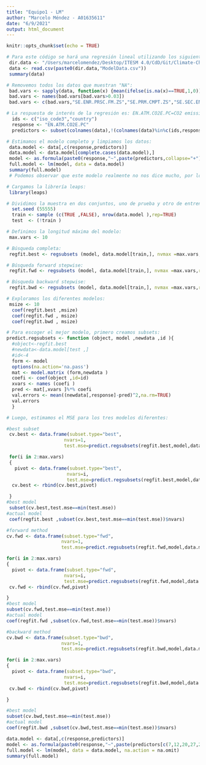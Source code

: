 ```yaml
---
title: "Equipo1 - LM"
author: "Marcelo Méndez - A01635611"
date: "6/9/2021"
output: html_document
---
```


```r
knitr::opts_chunk$set(echo = TRUE)
```

```r
# Para este código se hará una regresión lineal utilizando los siguientes datos:
 dir.data <- "/Users/marcelomendez/Desktop/ITESM 4.0/CdD/Git/Climate-Change-and-AI/Data/Model/"
 data <- read.csv(paste0(dir.data,"ModelData.csv"))
 summary(data)
```

```r
# Removemos todos los datos que muestran "NA":
 bad.vars <- sapply(data, function(x) {mean(ifelse(is.na(x)==TRUE,1,0))})
 bad.vars <- names(bad.vars[bad.vars>0.03])
 bad.vars <- c(bad.vars,"SE.ENR.PRSC.FM.ZS","SE.PRM.CMPT.ZS","SE.SEC.ENRR","SH.DYN.AIDS.ZS","TT.PRI.MRCH.XD.WD","TX.VAL.TECH.MF.ZS")
```

```r
# La respuesta de interés de la regresión es: EN.ATM.CO2E.PC=CO2 emissions (metric tons per capita):
  ids <- c("iso_code3","country")
  response <- "EN.ATM.CO2E.PC"
  predictors <- subset(colnames(data),!(colnames(data)%in%c(ids,response,bad.vars)))
```

```r
# Estimamos el modelo completo y limpiamos los datos:
 data.model <- data[,c(response,predictors)]
 data.model <- data.model[complete.cases(data.model),]
 model <- as.formula(paste0(response,"~",paste(predictors,collapse="+")))
 full.model <- lm(model, data = data.model)
 summary(full.model)
 # Podemos observar que este modelo realmente no nos dice mucho, por lo que buscaremos una mejor opción.
```

```r
# Cargamos la librería leaps:
 library(leaps)
```

```r
# Dividimos la muestra en dos conjuntos, uno de prueba y otro de entrenamiento:
  set.seed (55555)
  train <- sample (c(TRUE ,FALSE), nrow(data.model ),rep=TRUE)
  test  <- (!train )
```

```r
# Definimos la longitud máxima del modelo:
 max.vars <- 10
```

```r
# Búsqueda completa:
 regfit.best <- regsubsets (model, data.model[train,], nvmax =max.vars,really.big = T)

# Búsqueda forward stepwise:
 regfit.fwd <- regsubsets (model, data.model[train,], nvmax =max.vars,really.big = T, method = "forward")

# Búsqueda backward stepwise:
 regfit.bwd <- regsubsets (model, data.model[train,], nvmax =max.vars,really.big = T, method = "backward")
```

```r
# Exploramos los diferentes modelos:
 msize <- 10
  coef(regfit.best ,msize)
  coef(regfit.fwd , msize)
  coef(regfit.bwd , msize)
```

```r
# Para escoger el mejor modelo, primero creamos subsets:
predict.regsubsets <- function (object, model ,newdata ,id ){
  #object<-regfit.best
  #newdata<-data.model[test ,]
  #id<-4
  form <- model
  options(na.action='na.pass')
  mat <- model.matrix (form,newdata )
  coefi <- coef(object ,id=id)
  xvars <- names (coefi )
  pred <- mat[,xvars ]%*% coefi
  val.errors <- mean((newdata[,response]-pred)^2,na.rm=TRUE)
  val.errors
  }
```

```r
# Luego, estimamos el MSE para los tres modelos diferentes:

#best subset
 cv.best <- data.frame(subset.type="best",
                     nvars=1,
                     test.mse=predict.regsubsets(regfit.best,model,data.model[test ,],1))

 for(i in 2:max.vars)
 {
   pivot <- data.frame(subset.type="best",
                      nvars=i,
                      test.mse=predict.regsubsets(regfit.best,model,data.model[test ,],i))
  cv.best <- rbind(cv.best,pivot)

 }
#best model
 subset(cv.best,test.mse==min(test.mse))
#actual model
 coef(regfit.best ,subset(cv.best,test.mse==min(test.mse))$nvars)
```

```r
#forward method
cv.fwd <- data.frame(subset.type="fwd",
                    nvars=1,
                    test.mse=predict.regsubsets(regfit.fwd,model,data.model[test ,],1))

for(i in 2:max.vars)
{
  pivot <- data.frame(subset.type="fwd",
                     nvars=i,
                     test.mse=predict.regsubsets(regfit.fwd,model,data.model[test ,],i))
 cv.fwd <- rbind(cv.fwd,pivot)

}
#best model
subset(cv.fwd,test.mse==min(test.mse))
#actual model
coef(regfit.fwd ,subset(cv.fwd,test.mse==min(test.mse))$nvars)
```

```r
#backward method
cv.bwd <- data.frame(subset.type="bwd",
                    nvars=1,
                    test.mse=predict.regsubsets(regfit.bwd,model,data.model[test ,],1))

for(i in 2:max.vars)
{
  pivot <- data.frame(subset.type="bwd",
                     nvars=i,
                     test.mse=predict.regsubsets(regfit.bwd,model,data.model[test ,],i))
 cv.bwd <- rbind(cv.bwd,pivot)

}

#best model
subset(cv.bwd,test.mse==min(test.mse))
#actual model
coef(regfit.bwd ,subset(cv.bwd,test.mse==min(test.mse))$nvars)
```

```r
data.model <- data[,c(response,predictors)]
model <- as.formula(paste0(response,"~",paste(predictors[c(7,12,20,27,28,31)],collapse="+")))
full.model <- lm(model, data = data.model, na.action = na.omit)
summary(full.model)
```
